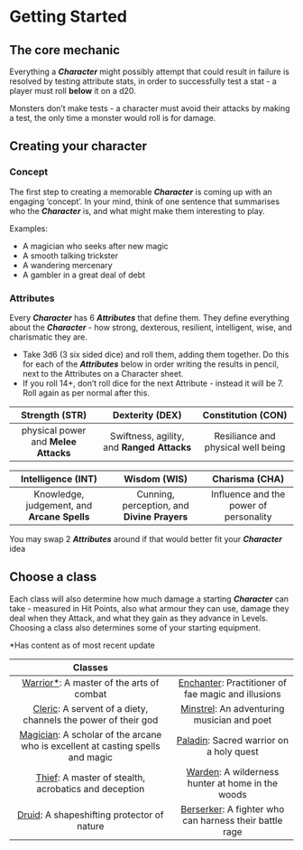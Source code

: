 # Getting Started

## The core mechanic

Everything a ***Character*** might possibly attempt that could result in failure is resolved by testing attribute stats, in order to successfully test a stat - a player must roll **below** it on a d20.

Monsters don’t make tests - a character must avoid their attacks by making a test, the only time a monster would roll is for damage.

## Creating your character
### Concept
The first step to creating a memorable ***Character*** is coming up with an engaging ‘concept’. In your mind, think of one sentence that summarises who the ***Character*** is, and what might make them interesting to play.

Examples:
- A magician who seeks after new magic
- A smooth talking trickster
- A wandering mercenary
- A gambler in a great deal of debt

### Attributes
Every ***Character*** has 6 ***Attributes*** that define them. They define everything about the ***Character*** - how strong, dexterous, resilient, intelligent, wise, and charismatic they are. 
- Take 3d6 (3 six sided dice) and roll them, adding them together. Do this for each of the ***Attributes*** below in order writing the results in pencil, next to the Attributes on a Character sheet.
-  If you roll 14+, don’t roll dice for the next Attribute - instead it will be 7. Roll again as per normal after this.
  
|            Strength (STR)            |              Dexterity (DEX)               |         Constitution (CON)         |
| :----------------------------------: | :----------------------------------------: | :--------------------------------: |
| physical power and **Melee Attacks** | Swiftness, agility, and **Ranged Attacks** | Resiliance and physical well being |

|             Intelligence (INT)              |                Wisdom (WIS)                 |             Charisma (CHA)             |
| :-----------------------------------------: | :-----------------------------------------: | :------------------------------------: |
| Knowledge, judgement, and **Arcane Spells** | Cunning, perception, and **Divine Prayers** | Influence and the power of personality |

You may swap 2 ***Attributes*** around if that would better fit your ***Character*** idea

## Choose a class
Each class will also determine how much damage a starting ***Character*** can take - measured in Hit Points, also what armour they can use, damage they deal when they Attack, and what they gain as they advance in Levels. Choosing a class also determines some of your starting equipment.

*Has content as of most recent update

|                                               Classes                                               |                                                                              |
| :-------------------------------------------------------------------------------------------------: | :--------------------------------------------------------------------------: |
|                     [Warrior*](/classes/warrior): A master of the arts of combat                     |   [Enchanter](/classes/enchanter): Practitioner of fae magic and illusions   |
|          [Cleric](/classes/cleric): A servent of a diety, channels the power of their god           |       [Minstrel](/classes/minstrel): An adventuring musician and poet        |
| [Magician](/classes/magician): A scholar of the arcane who is excellent at casting spells and magic |         [Paladin](/classes/paladin): Sacred warrior on a holy quest          |
|               [Thief](/classes/thief): A master of stealth, acrobatics and deception                |     [Warden](/classes/warden): A wilderness hunter at home in the woods      |
|                    [Druid](/classes/druid): A shapeshifting protector of nature                     | [Berserker](/classes/berserker): A fighter who can harness their battle rage |


